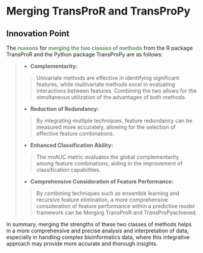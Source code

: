 # Merging TransProR and TransProPy

## Innovation Point
::: {.callout-tip}
The <b style="color: #6a926b;">reasons</b> for <b style="color: #6a926b;">merging the two classes of methods</b> from the R package TransProR and the Python package TransProPy are as follows:
:::



::: {.callout-highlight}

> * **Complementarity:**
> 
> >Univariate methods are effective in identifying significant features, while multivariate methods excel in evaluating interactions between features. Combining the two allows for the simultaneous utilization of the advantages of both methods.
> 
> * **Reduction of Redundancy:** 
> 
> >By integrating multiple techniques, feature redundancy can be measured more accurately, allowing for the selection of effective feature combinations.
> 
> * **Enhanced Classification Ability:** 
> 
> >The mvAUC metric evaluates the global complementarity among feature combinations, aiding in the improvement of classification capabilities.
> 
> * **Comprehensive Consideration of Feature Performance:** 
> 
> >By combining techniques such as ensemble learning and recursive feature elimination, a more comprehensive consideration of feature performance within a predictive model framework can be Merging TransProR and TransProPyachieved.
:::




::: {.callout-note}
In summary, merging the strengths of these two classes of methods helps in a more comprehensive and precise analysis and interpretation of data, especially in handling complex bioinformatics data, where this integrative approach may provide more accurate and thorough insights.
:::




